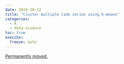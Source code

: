 ```yaml
---
date: 2019-10-12
title: "Cluster multiple time series using K-means"
categories:
  - R
  - data-science
toc: true
execute:
  freeze: auto
---
```


[Permanently moved.](../../posts/2019-10-12-cluster_ts.qmd)
